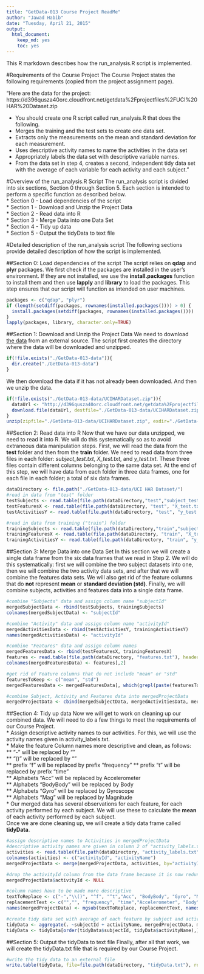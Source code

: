 ```yaml
---
title: "GetData-013 Course Project ReadMe"
author: "Jawad Habib"
date: "Tuesday, April 21, 2015"
output:
  html_document:
    keep_md: yes
    toc: yes
---
```


This R markdown describes how the run_analysis.R script is implemented.

#Requirements of the Course Project
The Course Project states the following requirements (copied from the project assignment page).

"Here are the data for the project: 
https://d396qusza40orc.cloudfront.net/getdata%2Fprojectfiles%2FUCI%20HAR%20Dataset.zip 

* You should create one R script called run_analysis.R that does the following. 
* Merges the training and the test sets to create one data set.
* Extracts only the measurements on the mean and standard deviation for each measurement. 
* Uses descriptive activity names to name the activities in the data set
* Appropriately labels the data set with descriptive variable names. 
* From the data set in step 4, creates a second, independent tidy data set with the average of each variable for each activity and each subject."

#Overview of the run_analysis.R Script
The run_analysis script is divided into six sections, Section 0 through Section 5. Each section is intended to perform a specific function as described below.  
* Section 0 - Load dependencies of the script  
* Section 1 - Download and Unzip the Project Data  
* Section 2 - Read data into R  
* Section 3 - Merge Data into one Data Set  
* Section 4 - Tidy up data  
* Section 5 - Output the tidyData to text file  

#Detailed description of the run_analysis script
The following sections provide  detailed description of how the script is implemented.

##Section 0: Load dependencies of the script
The script relies on **qdap** and **plyr** packages. We first check if the packages are installed in the user's environment. If they are not installed, we use the **install.packages** function to install them and then use **lapply** and **library** to load the packages. This step ensures that our script will function as intended on user machines.

```r
packages <- c("qdap", "plyr")
if (length(setdiff(packages, rownames(installed.packages()))) > 0) {
  install.packages(setdiff(packages, rownames(installed.packages())))  
}
lapply(packages, library, character.only=TRUE)
```

##Section 1: Download and Unzip the Project Data
We need to download [the data](https://d396qusza40orc.cloudfront.net/getdata%2Fprojectfiles%2FUCI%20HAR%20Dataset.zip) from an external source. The script first creates the directory where the data will be downloaded and unzipped.
```r
if(!file.exists("./GetData-013-data")){
  dir.create("./GetData-013-data")
}
```

We then download the data if it has not already been downloaded. And then we unzip the data.
```r
if(!file.exists("./GetData-013-data/UCIHARDataset.zip")){
  dataUrl <- "http://d396qusza40orc.cloudfront.net/getdata%2Fprojectfiles%2FUCI%20HAR%20Dataset.zip"
  download.file(dataUrl, destfile="./GetData-013-data/UCIHARDataset.zip", method="auto")  
}
unzip(zipfile="./GetData-013-data/UCIHARDataset.zip", exdir="./GetData-013-data")
```

##Section 2: Read data into R
Now that we have our data unzipped, we need to read it into R. We will do this systematically so as to avoid extraneous data manipulation steps.
First, we will read the data from the **test** folder and then from the **train** folder. We need to read data from three files in each folder: *subject_test.txt*, *X_test.txt*, and *y_test.txt*. These three files contain different columns belonging to the same data set. At the end of this step, we will have data from each folder in three data frames, one for each file in each folder; a total of six data frames.

```r
dataDirectory <- file.path("./GetData-013-data/UCI HAR Dataset/")
#read in data from "test" folder
testSubjects <- read.table(file.path(dataDirectory,"test","subject_test.txt"), header=FALSE)
testFeaturesX <- read.table(file.path(dataDirectory, "test", "X_test.txt"), header=FALSE)
testActivitiesY <- read.table(file.path(dataDirectory, "test", "y_test.txt"), header=FALSE)

#read in data from training ("train") folder
trainingSubjects <- read.table(file.path(dataDirectory,"train","subject_train.txt"), header=FALSE)
trainingFeaturesX <- read.table(file.path(dataDirectory, "train", "X_train.txt"), header=FALSE)
trainingActivitiesY <- read.table(file.path(dataDirectory, "train", "y_train.txt"), header=FALSE)
```

##Section 3: Merge Data into one Data Set
In this section we will create a single data frame from the six data frames that we read in Step 2. We will do this systematically: first we will combine the two subject datasets into one, then we will combine the two activity data sets, and after that we will combine the features data sets. We will also get rid of the feature columns that do **not** represent **mean** or **standard deviation (std)**. Finally, we will combine subjects, activities and features data into a single data frame.

```r
#combine "Subjects" data and assign column name "subjectId"
mergedSubjectData <- rbind(testSubjects, trainingSubjects)
colnames(mergedSubjectData) <- "subjectId"

#combine "Activity" data and assign column name "activityId"
mergedActivitiesData <- rbind(testActivitiesY, trainingActivitiesY)
names(mergedActivitiesData) <- "activityId"

#combine "Features" data and assign column names
mergedFeaturesData <- rbind(testFeaturesX, trainingFeaturesX)
features <- read.table(file.path(dataDirectory, "features.txt"), header=FALSE)
colnames(mergedFeaturesData) <- features[,2]

#get rid of Feature columns that do not include "mean" or "std"
featuresToKeep <- c("mean", "std")
mergedFeaturesData <- mergedFeaturesData[, which(grepl(paste(featuresToKeep, collapse="|"), colnames(mergedFeaturesData))),]

#combine Subject, Activity and Features data into mergedProjectData
mergedProjectData <- cbind(mergedSubjectData, mergedActivitiesData, mergedFeaturesData)
```

##Section 4: Tidy up data
Now we will get to work on cleaning up our combined data. We will need to do a few things to meet the requirements of our Course Project.  
* Assign descriptive activity names to our activities. For this, we will use the activity names given in activity_labels.txt.  
* Make the feature Column names more descriptive and clean, as follows:  
** "-" will be replaced by ""  
** "()" will be replaced by ""  
** prefix "f" will be replaced by prefix "frequency" 
** prefix "t" will be replaced by prefix "time"  
** Alphabets "Acc" will be replaced by Accelerometer  
** Alphabets "BodyBody" will be replaced by Body  
** Alphabets "Gyro" will be replaced by Gyroscope  
** Alphabets "Mag" will be replaced by Magnitude  
* Our merged data has several observations for each feature, for each activity performed by each subject. We will use these to calculate the __mean__ of each activity performed by each subject.  
Once we are done cleaning up, we will create a tidy data frame called **tidyData**.

```r
#assign descriptive names to Activities in mergedProjectData
#descriptive activity names are given in column 2 of "activity_labels.txt" 
activities <- read.table(file.path(dataDirectory, "activity_labels.txt"), header=FALSE)
colnames(activities) <- c("activityId", "activityName")
mergedProjectData <- merge(mergedProjectData, activities, by="activityId", all.x=TRUE)

#drop the activityId column from the data frame because it is now redundant
mergedProjectData$activityId <- NULL

#column names have to be made more descriptive
textToReplace <- c("-","\\()", "^f", "^t","Acc", "BodyBody", "Gyro", "Mag")
replacementText <- c("","", "frequency", "time","Accelerometer", "Body", "Gyroscope", "Magnitude")
names(mergedProjectData) <- mgsub(textToReplace, replacementText, names(mergedProjectData), fixed=FALSE)

#create tidy data set with average of each feature by subject and activity
tidyData <- aggregate(. ~subjectId + activityName, mergedProjectData, mean)
tidyData <- tidyData[order(tidyData$subjectId, tidyData$activityName),]
```

##Section 5: Output the tidyData to text file
Finally, after all that work, we will create the tidyData.txt file that is required by our Course Project.
```r
#write the tidy data to an external file
write.table(tidyData, file=file.path(dataDirectory, "tidyData.txt"), row.names=FALSE)
```


